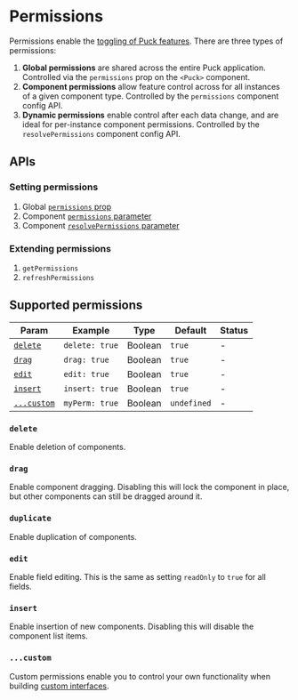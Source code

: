 # Permissions

Permissions enable the [toggling of Puck features](/docs/integrating-puck/feature-toggling). There are three types of permissions:

1. **Global permissions** are shared across the entire Puck application. Controlled via the `permissions` prop on the `<Puck>` component.
2. **Component permissions** allow feature control across for all instances of a given component type. Controlled by the `permissions` component config API.
3. **Dynamic permissions** enable control after each data change, and are ideal for per-instance component permissions. Controlled by the `resolvePermissions` component config API.

## APIs

### Setting permissions

1. Global [`permissions` prop](/docs/api-reference/components/puck#permissions)
2. Component [`permissions` parameter](/docs/api-reference/configuration/component-config#permissions)
3. Component [`resolvePermissions` parameter](/docs/api-reference/configuration/component-config#resolvepermissionsdata-params)

### Extending permissions

1. `getPermissions`
2. `refreshPermissions`

## Supported permissions

| Param                  | Example        | Type    | Default     | Status |
| ---------------------- | -------------- | ------- | ----------- | ------ |
| [`delete`](#delete)    | `delete: true` | Boolean | `true`      | -      |
| [`drag`](#drag)        | `drag: true`   | Boolean | `true`      | -      |
| [`edit`](#edit)        | `edit: true`   | Boolean | `true`      | -      |
| [`insert`](#insert)    | `insert: true` | Boolean | `true`      | -      |
| [`...custom`](#custom) | `myPerm: true` | Boolean | `undefined` | -      |

### `delete`

Enable deletion of components.

### `drag`

Enable component dragging. Disabling this will lock the component in place, but other components can still be dragged around it.

### `duplicate`

Enable duplication of components.

### `edit`

Enable field editing. This is the same as setting `readOnly` to `true` for all fields.

### `insert`

Enable insertion of new components. Disabling this will disable the component list items.

### `...custom`

Custom permissions enable you to control your own functionality when building [custom interfaces](/docs/extending-puck/custom-interfaces).
